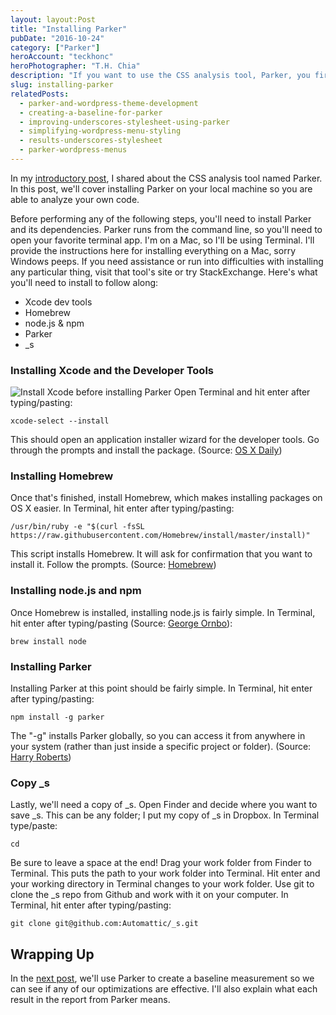 ```yaml
---
layout: layout:Post
title: "Installing Parker"
pubDate: "2016-10-24"
category: ["Parker"]
heroAccount: "teckhonc"
heroPhotographer: "T.H. Chia"
description: "If you want to use the CSS analysis tool, Parker, you first have to install it and set it up. Here's the six step process."
slug: installing-parker
relatedPosts:
  - parker-and-wordpress-theme-development
  - creating-a-baseline-for-parker
  - improving-underscores-stylesheet-using-parker
  - simplifying-wordpress-menu-styling
  - results-underscores-stylesheet
  - parker-wordpress-menus
---
```


In my [introductory post](/post/parker-and-wordpress-theme-development/), I shared about the CSS analysis tool named Parker. In this post, we'll cover installing Parker on your local machine so you are able to analyze your own code.

Before performing any of the following steps, you'll need to install Parker and its dependencies. Parker runs from the command line, so you'll need to open your favorite terminal app. I'm on a Mac, so I'll be using Terminal. I'll provide the instructions here for installing everything on a Mac, sorry Windows peeps. If you need assistance or run into difficulties with installing any particular thing, visit that tool's site or try StackExchange. Here's what you'll need to install to follow along:

- Xcode dev tools
- Homebrew
- node.js & npm
- Parker
- \_s

### Installing Xcode and the Developer Tools

![Install Xcode before installing Parker](/post/installing-parker/xcode.png) Open Terminal and hit enter after typing/pasting:

```shell
xcode-select --install
```

This should open an application installer wizard for the developer tools. Go through the prompts and install the package. (Source: [OS X Daily](http://osxdaily.com/2014/02/12/install-command-line-tools-mac-os-x/))

### Installing Homebrew

Once that's finished, install Homebrew, which makes installing packages on OS X easier. In Terminal, hit enter after typing/pasting:

```shell
/usr/bin/ruby -e "$(curl -fsSL https://raw.githubusercontent.com/Homebrew/install/master/install)"
```

This script installs Homebrew. It will ask for confirmation that you want to install it. Follow the prompts. (Source: [Homebrew](https://brew.sh/))

### Installing node.js and npm

Once Homebrew is installed, installing node.js is fairly simple. In Terminal, hit enter after typing/pasting (Source: [George Ornbo](https://shapeshed.com/setting-up-nodejs-and-npm-on-mac-osx/)):

```shell
brew install node
```

### Installing Parker

Installing Parker at this point should be fairly simple. In Terminal, hit enter after typing/pasting:

```shell
npm install -g parker
```

The "-g" installs Parker globally, so you can access it from anywhere in your system (rather than just inside a specific project or folder). (Source: [Harry Roberts](https://csswizardry.com/2016/06/improving-your-css-with-parker/))

### Copy \_s

Lastly, we'll need a copy of \_s. Open Finder and decide where you want to save \_s. This can be any folder; I put my copy of \_s in Dropbox. In Terminal type/paste:

```shell
cd
```

Be sure to leave a space at the end! Drag your work folder from Finder to Terminal. This puts the path to your work folder into Terminal. Hit enter and your working directory in Terminal changes to your work folder. Use git to clone the \_s repo from Github and work with it on your computer. In Terminal, hit enter after typing/pasting:

```shell
git clone git@github.com:Automattic/_s.git
```

## Wrapping Up

In the [next post](/post/creating-a-baseline-for-parker/), we'll use Parker to create a baseline measurement so we can see if any of our optimizations are effective. I'll also explain what each result in the report from Parker means.
